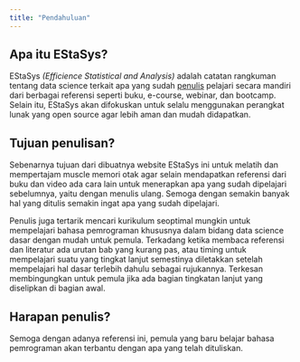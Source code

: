 ```yaml
---
title: "Pendahuluan"
---
```


## Apa itu EStaSys?

EStaSys *(Efficience Statistical and Analysis)* adalah catatan rangkuman tentang data science terkait apa yang sudah [penulis] pelajari secara mandiri dari berbagai referensi seperti buku, e-course, webinar, dan bootcamp. Selain itu, EStaSys akan difokuskan untuk selalu menggunakan perangkat lunak yang open source agar lebih aman dan mudah didapatkan.

## Tujuan penulisan?

Sebenarnya tujuan dari dibuatnya website EStaSys ini untuk melatih dan mempertajam muscle memori otak agar selain mendapatkan referensi dari buku dan video ada cara lain untuk menerapkan apa yang sudah dipelajari sebelumnya, yaitu dengan menulis ulang.
Semoga dengan semakin banyak hal yang ditulis semakin ingat apa yang sudah dipelajari.

Penulis juga tertarik mencari kurikulum seoptimal mungkin untuk mempelajari bahasa pemrograman khususnya dalam bidang data science dasar dengan mudah untuk pemula.
Terkadang ketika membaca referensi dan literatur ada urutan bab yang kurang pas, atau timing untuk mempelajari suatu yang tingkat lanjut semestinya diletakkan setelah mempelajari hal dasar terlebih dahulu sebagai rujukannya.
Terkesan membingungkan untuk pemula jika ada bagian tingkatan lanjut yang diselipkan di bagian awal.

## Harapan penulis?

Semoga dengan adanya referensi ini, pemula yang baru belajar bahasa pemrograman akan terbantu dengan apa yang telah dituliskan.

[penulis]: https://hervyqa.id
